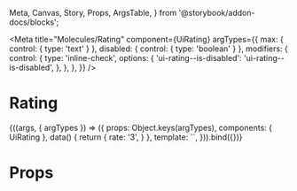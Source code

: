   Meta, Canvas, Story, Props, ArgsTable,
} from '@storybook/addon-docs/blocks';

<Meta
  title="Molecules/Rating"
  component={UiRating}
  argTypes={{
    max: { control: { type: 'text' } },
    disabled: { control: { type: 'boolean' } },
    modifiers: {
      control: {
        type: 'inline-check',
        options: {
          'ui-rating--is-disabled': 'ui-rating--is-disabled',
        },
      },
    },
  }}
/>

# Rating

<Canvas>
  <Story
    name="Common"
    args={{
      max: '5',
      disabled: false
    }}
  >
    {((args, { argTypes }) => ({
      props: Object.keys(argTypes),
      components: { UiRating },
      data() {
        return {
          rate: '3',
        }
      },
      template: `<UiRating
        v-model="rate"
        :class="modifiers"
        :radio-attrs="{disabled: disabled}"
        :max="max"
      />`,
    })).bind({})}
  </Story>
</Canvas>

# Props

<Props of={UiRating} />
